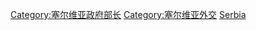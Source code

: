 [[Category:塞尔维亚政府部长|Category:塞尔维亚政府部长]]
[[Category:塞尔维亚外交|Category:塞尔维亚外交]]
[[Category:各國外交首長|Serbia]]